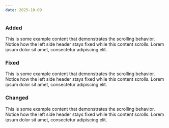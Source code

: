```yaml
---
date: 2025-10-09
---
```



### Added

This is some example content that demonstrates the scrolling behavior. Notice how the left side header stays fixed while this content scrolls. Lorem ipsum dolor sit amet, consectetur adipiscing elit.

### Fixed

This is some example content that demonstrates the scrolling behavior. Notice how the left side header stays fixed while this content scrolls. Lorem ipsum dolor sit amet, consectetur adipiscing elit.

### Changed

This is some example content that demonstrates the scrolling behavior. Notice how the left side header stays fixed while this content scrolls. Lorem ipsum dolor sit amet, consectetur adipiscing elit.